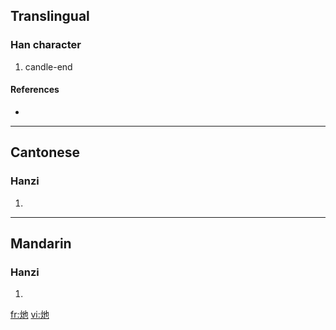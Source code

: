 ==Translingual==

===Han character===
{{Han char|rn=86|rad=火|as=03|sn=7|four=9581<sub>7</sub>|canj=火心木 (FPD)}}

# candle-end

====References====
* {{Han ref|kx=0666.140|dkj=18875|dj=1075.190|hdz=32190.040|uh=707A|ud=28794|bh=CB5F|bd=52063}}

----

==Cantonese==

===Hanzi===
{{yue-hanzi|jyut=|y=che6}}

# {{defn|Cantonese}}

----

==Mandarin==

===Hanzi===
{{cmn-hanzi|pin=[[xiè]] ([[xie4]])|wg=hsieh<sup>4</sup>}}

# {{defn|Mandarin}}

[[fr:灺]]
[[vi:灺]]